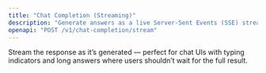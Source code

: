 ```yaml
---
title: "Chat Completion (Streaming)"
description: "Generate answers as a live Server‑Sent Events (SSE) stream — ideal for long replies and realtime UIs"
openapi: "POST /v1/chat-completion/stream"
---
```


Stream the response as it’s generated — perfect for chat UIs with typing indicators and long answers where users shouldn’t wait for the full result.
